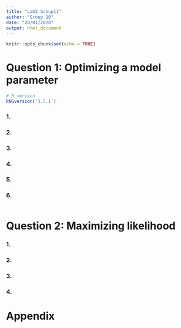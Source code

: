 ```yaml
---
title: "Lab2 Group11"
author: "Group 10"
date: "28/01/2020"
output: html_document
---
```


```r
knitr::opts_chunk$set(echo = TRUE)
```

# Question 1: Optimizing a model parameter

```r
# R version
RNGversion('3.5.1')
```


### 1.

### 2.

### 3.

### 4.

### 5.

### 6.



```r

```


# Question 2: Maximizing likelihood

### 1.

### 2.

### 3.

### 4.



# Appendix